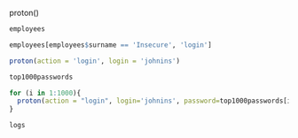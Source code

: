 proton()

```{r}
employees
```

```{r}
employees[employees$surname == 'Insecure', 'login']
```

```{r}
proton(action = 'login', login = 'johnins')
```

```{r}
top1000passwords
```

```{r}
for (i in 1:1000){
  proton(action = "login", login='johnins', password=top1000passwords[i])
} 
```
```{r}
logs
```

